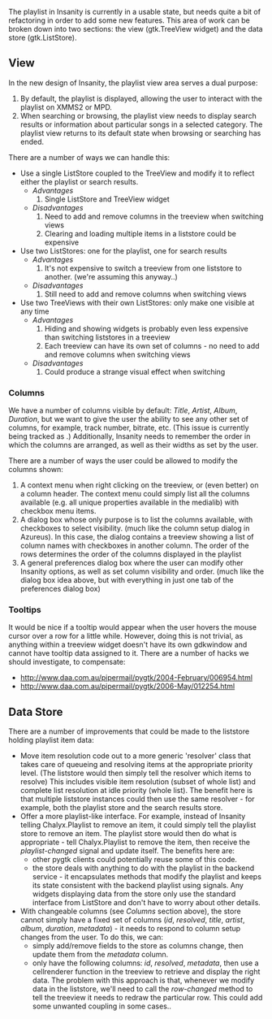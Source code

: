 The playlist in Insanity is currently in a usable state, but needs quite a bit of refactoring in order to add some new features. This area of work can be broken down into two sections: the view (gtk.TreeView widget) and the data store (gtk.ListStore).

== View ==

In the new design of Insanity, the playlist view area serves a dual purpose:
# By default, the playlist is displayed, allowing the user to interact with the playlist on XMMS2 or MPD.
# When searching or browsing, the playlist view needs to display search results or information about particular songs in a selected category. The playlist view returns to its default state when browsing or searching has ended.

There are a number of ways we can handle this:
* Use a single ListStore coupled to the TreeView and modify it to reflect either the playlist or search results.
** ''Advantages''
**# Single ListStore and TreeView widget
** ''Disadvantages''
**# Need to add and remove columns in the treeview when switching views
**# Clearing and loading multiple items in a liststore could be expensive
* Use two ListStores: one for the playlist, one for search results
** ''Advantages''
**# It's not expensive to switch a treeview from one liststore to another. (we're assuming this anyway..)
** ''Disadvantages''
**# Still need to add and remove columns when switching views
* Use two TreeViews with their own ListStores: only make one visible at any time
** ''Advantages''
**# Hiding and showing widgets is probably even less expensive than switching liststores in a treeview
**# Each treeview can have its own set of columns - no need to add and remove columns when switching views
** ''Disadvantages''
**# Could produce a strange visual effect when switching

=== Columns ===

We have a number of columns visible by default: ''Title'', ''Artist'', ''Album'', ''Duration'', but we want to give the user the ability to see any other set of columns, for example, track number, bitrate, etc. (This issue is currently being tracked as {{Bug|996}}.) Additionally, Insanity needs to remember the order in which the columns are arranged, as well as their widths as set by the user.

There are a number of ways the user could be allowed to modify the columns shown:
# A context menu when right clicking on the treeview, or (even better) on a column header. The context menu could simply list all the columns available (e.g. all unique properties available in the medialib) with checkbox menu items.
# A dialog box whose only purpose is to list the columns available, with checkboxes to select visibility. (much like the column setup dialog in Azureus). In this case, the dialog contains a treeview showing a list of column names with checkboxes in another column. The order of the rows determines the order of the columns displayed in the playlist
# A general preferences dialog box where the user can modify other Insanity options, as well as set column visibility and order. (much like the dialog box idea above, but with everything in just one tab of the preferences dialog box)

=== Tooltips ===

It would be nice if a tooltip would appear when the user hovers the mouse cursor over a row for a little while. However, doing this is not trivial, as anything within a treeview widget doesn't have its own gdkwindow and cannot have tooltip data assigned to it. There are a number of hacks we should investigate, to compensate:
* http://www.daa.com.au/pipermail/pygtk/2004-February/006954.html
* http://www.daa.com.au/pipermail/pygtk/2006-May/012254.html

== Data Store ==

There are a number of improvements that could be made to the liststore holding playlist item data:
* Move item resolution code out to a more generic 'resolver' class that takes care of queueing and resolving items at the appropriate priority level. (The liststore would then simply tell the resolver which items to resolve) This includes visible item resolution (subset of whole list) and complete list resolution at idle priority (whole list). The benefit here is that multiple liststore instances could then use the same resolver - for example, both the playlist store and the search results store.
* Offer a more playlist-like interface. For example, instead of Insanity telling Chalyx.Playlist to remove an item, it could simply tell the playlist store to remove an item. The playlist store would then do what is appropriate - tell Chalyx.Playlist to remove the item, then receive the ''playlist-changed'' signal and update itself. The benefits here are:
** other pygtk clients could potentially reuse some of this code.
** the store deals with anything to do with the playlist in the backend service - it encapsulates methods that modify the playlist and keeps its state consistent with the backend playlist using signals. Any widgets displaying data from the store only use the standard interface from ListStore and don't have to worry about other details.
* With changeable columns (see ''Columns'' section above), the store cannot simply have a fixed set of columns (''id'', ''resolved'', ''title'', ''artist'', ''album'', ''duration'', ''metadata'') - it needs to respond to column setup changes from the user. To do this, we can:
** simply add/remove fields to the store as columns change, then update them from the ''metadata'' column.
** only have the following columns: ''id'', ''resolved'', ''metadata'', then use a cellrenderer function in the treeview to retrieve and display the right data. The problem with this approach is that, whenever we modify data in the liststore, we'll need to call the ''row-changed'' method to tell the treeview it needs to redraw the particular row. This could add some unwanted coupling in some cases..